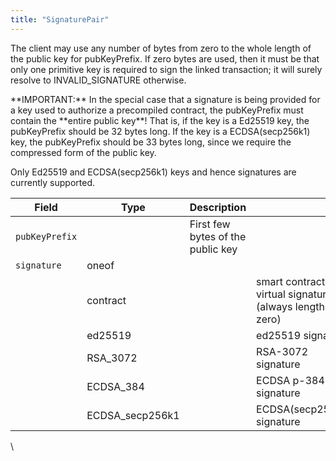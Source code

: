 ---
title: "SignaturePair"
---


The client may use any number of bytes from zero to the whole length of the public key for pubKeyPrefix. If zero bytes are used, then it must be that only one primitive key is required to sign the linked transaction; it will surely resolve to INVALID\_SIGNATURE otherwise.

<Info>
**IMPORTANT:** In the special case that a signature is being provided for a key used to authorize a precompiled contract, the pubKeyPrefix must contain the **entire public key**! That is, if the key is a Ed25519 key, the pubKeyPrefix should be 32 bytes long. If the key is a ECDSA(secp256k1) key, the pubKeyPrefix should be 33 bytes long, since we require the compressed form of the public key.
</Info>

Only Ed25519 and ECDSA(secp256k1) keys and hence signatures are currently supported.

| Field          | Type             | Description                       | ​                                                     |
| -------------- | ---------------- | --------------------------------- | ----------------------------------------------------- |
| `pubKeyPrefix` | ​                | First few bytes of the public key | ​                                                     |
| `signature`    | oneof            | ​                                 | ​                                                     |
| ​              | contract         | ​                                 | smart contract virtual signature (always length zero) |
| ​              | ed25519          | ​                                 | ed25519 signature                                     |
| ​              | RSA\_3072        | ​                                 | RSA-3072 signature                                    |
| ​              | ECDSA\_384       | ​                                 | ECDSA p-384 signature                                 |
|                | ECDSA\_secp256k1 |                                   | ECDSA(secp256k1) signature                            |


\
